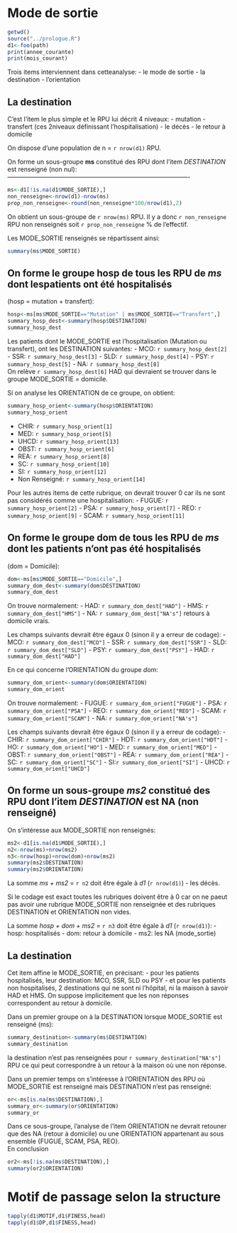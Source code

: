 Mode de sortie
========================================================
```r
getwd()
source("../prologue.R")
d1<-foo(path)
print(annee_courante)
print(mois_courant)
```
Trois items interviennent dans cetteanalyse:
- le mode de sortie
- la destination
- l'orientation

La destination
--------------
C'est l'item le plus simple et le RPU lui décrit 4 niveaux:
- mutation
- transfert (ces 2niveaux définissant l'hospitalisation)
- le décès
- le retour à domicile

On dispose d'une population de n = `r nrow(d1)` RPU.

On forme un sous-groupe **ms** constitué des RPU dont l'item *DESTINATION* est renseigné
(non nul):
----------------------------------------------------------------------------------------
```r
ms<-d1[!is.na(d1$MODE_SORTIE),]
non_renseigne<-nrow(d1)-nrow(ms)
prop_non_renseigne<-round(non_renseigne*100/nrow(d1),2)
```
On obtient un sous-groupe de `r nrow(ms)` RPU. Il y a donc `r non_renseigne` RPU non renseignés soit `r prop_non_renseigne` % de l'effectif.

Les MODE_SORTIE renseignés se répartissent ainsi:
```r
summary(ms$MODE_SORTIE)
```
On forme le groupe **hosp** de tous les RPU de *ms* dont lespatients ont été hospitalisés
-----------------------------------------------------------------------------------------
(hosp = mutation + transfert):
```r
hosp<-ms[ms$MODE_SORTIE=="Mutation" | ms$MODE_SORTIE=="Transfert",]
summary_hosp_dest<-summary(hosp$DESTINATION)
summary_hosp_dest
```
Les patients dont le MODE_SORTIE est l'hospitalisation (Mutation ou transfert), ont les DESTINATION suivantes:
- MCO: `r summary_hosp_dest[2]`
- SSR: `r summary_hosp_dest[3]`
- SLD: `r summary_hosp_dest[4]`
- PSY: `r summary_hosp_dest[5]`
- NA: `r summary_hosp_dest[8]`  
On relève `r summary_hosp_dest[6]` HAD qui devraient se trouver dans le groupe MODE_SORTIE = domicile.  

Si on analyse les ORIENTATION de ce groupe, on obtient:
```r
summary_hosp_orient<-summary(hosp$ORIENTATION)
summary_hosp_orient
```
- CHIR: `r summary_hosp_orient[1]`
- MED: `r summary_hosp_orient[5]`
- UHCD: `r summary_hosp_orient[13]`
- OBST: `r summary_hosp_orient[6]`
- REA: `r summary_hosp_orient[8]`
- SC: `r summary_hosp_orient[10]`
- SI: `r summary_hosp_orient[12]`
- Non Renseigné: `r summary_hosp_orient[14]`

Pour les autres items de cette rubrique, on devrait trouver 0 car ils ne sont pas considérés comme une hospitalisation:
- FUGUE: `r summary_hosp_orient[2]`
- PSA: `r summary_hosp_orient[7]`
- REO: `r summary_hosp_orient[9]`
- SCAM: `r summary_hosp_orient[11]`

On forme le groupe **dom** de tous les RPU de *ms* dont les patients n'ont pas  été hospitalisés
-----------------------------------------------------------------------------------------
(dom = Domicile):
```r
dom<-ms[ms$MODE_SORTIE=="Domicile",]
summary_dom_dest<-summary(dom$DESTINATION)
summary_dom_dest
```
On trouve normalement:
- HAD: `r summary_dom_dest["HAD"]`
- HMS: `r summary_dom_dest["HMS"]`
- NA: `r summary_dom_dest["NA's"]` retours à domicile vrais.

Les champs suivants devrait être égaux  0 (sinon il y a erreur de codage):
- MCO: `r summary_dom_dest["MCO"]`
- SSR: `r summary_dom_dest["SSR"]`
- SLD: `r summary_dom_dest["SLD"]`
- PSY: `r summary_dom_dest["PSY"]`
- HAD: `r summary_dom_dest["HAD"]`

En ce qui concerne l'ORIENTATION du groupe *dom*:
```r
summary_dom_orient<-summary(dom$ORIENTATION)
summary_dom_orient
```
On trouve normalement:
- FUGUE: `r summary_dom_orient["FUGUE"]`
- PSA: `r summary_dom_orient["PSA"]`
- REO: `r summary_dom_orient["REO"]`
- SCAM: `r summary_dom_orient["SCAM"]`
- NA: `r summary_dom_orient["NA's"]`

Les champs suivants devrait être égaux  0 (sinon il y a erreur de codage):
- CHIR: `r summary_dom_orient["CHIR"]`
- HDT: `r summary_dom_orient["HDT"]`
- HO: `r summary_dom_orient["HO"]`
- MED: `r summary_dom_orient["MED"]`
- OBST: `r summary_dom_orient["OBST"]`
- REA: `r summary_dom_orient["REA"]`
- SC: `r summary_dom_orient["SC"]`
- SI:`r summary_dom_orient["SI"]`
- UHCD: `r summary_dom_orient["UHCD"]`

On forme un sous-groupe *ms2* constitué des RPU dont l'item *DESTINATION* est NA (non renseigné)
----------------------------------------------------------------------------------------
On s'intéresse aux MODE_SORTIE non renseignés: 
```r
ms2<-d1[is.na(d1$MODE_SORTIE),]
n2<-nrow(ms)+nrow(ms2)
n3<-nrow(hosp)+nrow(dom)+nrow(ms2)
summary(ms2$DESTINATION)
summary(ms2$ORIENTATION)
```
La somme *ms + ms2* = `r n2` doit être égale à *d1* (`r nrow(d1)`) - les décès.

Si le codage est exact toutes les rubriques doivent être à 0 car on ne paeut pas avoir une rubrique MODE_SORTIE non renseignée et des rubriques DESTINATION et ORIENTATION non vides.

La somme *hosp + dom + ms2* = `r n3` doit être égale à *d1* (`r nrow(d1)`):
- hosp: hospitalisés
- dom: retour à domicile
- ms2: les NA (mode_sortie)



La destination
--------------
Cet item affine le MODE_SORTIE, en précisant:
- pour les patients hospitalisés, leur destination: MCO, SSR, SLD ou PSY
- et pour les patients non hospitalisés, 2 destinations qui ne sont ni l'hôpital, ni la maison à savoir HAD et HMS.
On suppose implicitement que les non réponses correspondent au retour à domicile.

Dans un premier groupe on à la DESTINATION lorsque MODE_SORTIE est renseigné (ms):
```r
summary_destination<-summary(ms$DESTINATION)
summary_destination
```
la destination n'est pas renseignées pour `r summary_destination["NA's"]` RPU ce qui peut correspondre à un retour à la maison où une non réponse.

Dans un premier temps on s'intéresse à l'ORIENTATION des RPU où MODE_SORTIE est renseigné mais DESTINATION n'est pas renseigné:
```r
or<-ms[is.na(ms$DESTINATION),]
summary_or<-summary(or$ORIENTATION)
summary_or
```
Dans ce sous-groupe, l'analyse de l'item ORIENTATION ne devrait retouner que des NA (retour à domicile) ou une ORIENTATION appartenant au sous ensemble {FUGUE, SCAM, PSA, REO}.  
En conclusion 


```r
or2<-ms[!is.na(ms$DESTINATION),]
summary(or2$ORIENTATION)
```
Motif de passage selon la structure
===================================
```r
tapply(d1$MOTIF,d1$FINESS,head)
tapply(d1$DP,d1$FINESS,head)
```

